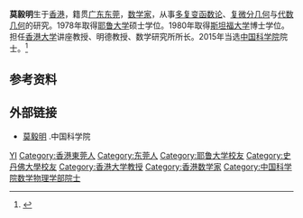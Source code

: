 '''莫毅明'''{{BD|1956年|5月}}生于[[香港|香港]]，籍贯[[广东|广东]][[东莞|东莞]]，[[数学家|数学家]]，从事[[多复变函数论|多复变函数论]]、[[复微分几何|复微分几何]]与[[代数几何|代数几何]]的研究。1978年取得[[耶鲁大学|耶鲁大学]]硕士学位。1980年取得[[斯坦福大学|斯坦福大学]]博士学位。担任[[香港大学|香港大学]]讲座教授、明德教授、数学研究所所长。2015年当选[[中国科学院|中国科学院]]院士。<ref >{{cite web |url=http://paper.wenweipo.com/2015/12/08/CH1512080013.htm |language= |title=港大莫毅明當選中科院院士 |publisher=文汇报 |date=2015-12-08 |accessdate= |archive-date=2017-03-05 |archive-url=https://web.archive.org/web/20170305001756/http://paper.wenweipo.com/2015/12/08/CH1512080013.htm |dead-url=no }}</ref>

== 参考资料 ==
{{reflist}}

== 外部链接 ==
*[http://casad.cas.cn/aca/372/sxwlxb-201512-t20151224_4502109.html 莫毅明] {{Wayback|url=http://casad.cas.cn/aca/372/sxwlxb-201512-t20151224_4502109.html |date=20180403225933 }}.中国科学院

{{中国科学院数学物理学部院士}}

{{DEFAULTSORT: Mo, Yiming}}
[[Category:莫姓|YI]]
[[Category:香港東莞人|Category:香港東莞人]]
[[Category:东莞人|Category:东莞人]]
[[Category:耶鲁大学校友|Category:耶鲁大学校友]]
[[Category:史丹佛大學校友|Category:史丹佛大學校友]]
[[Category:香港大学教授|Category:香港大学教授]]
[[Category:香港数学家|Category:香港数学家]]
[[Category:中国科学院数学物理学部院士|Category:中国科学院数学物理学部院士]]